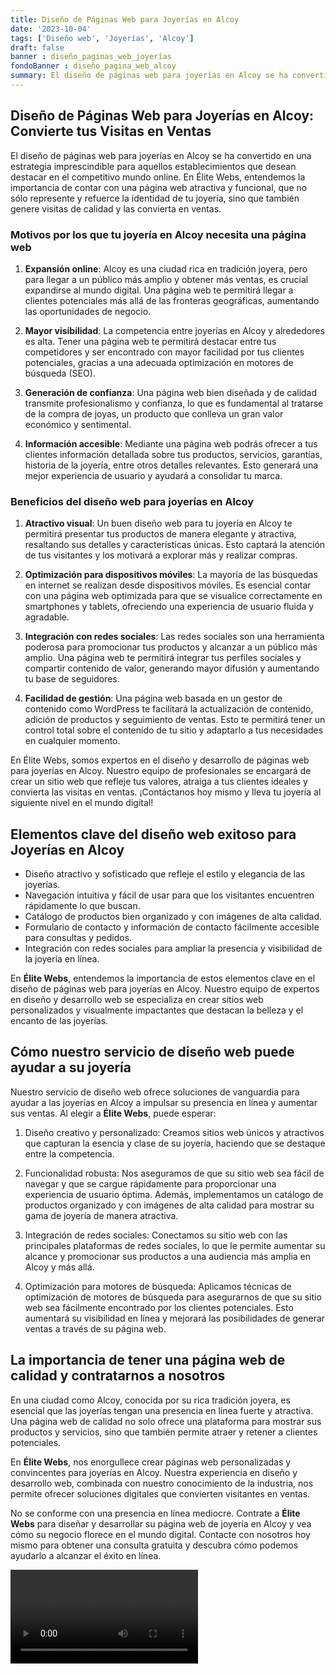 ```yaml
---
title: Diseño de Páginas Web para Joyerías en Alcoy
date: '2023-10-04'
tags: ['Diseño web', 'Joyerías', 'Alcoy']
draft: false
banner : diseño_paginas_web_joyerías
fondoBanner : diseño_pagina_web_alcoy
summary: El diseño de páginas web para joyerías en Alcoy se ha convertido en una estrategia imprescindible para aquellos establecimientos que desean destacar en el competitivo mundo online. En Élite Webs, entendemos la importancia de contar con una página web atractiva y funcional, que no sólo represente y refuerce la identidad de tu joyería, sino que también genere visitas de calidad y las convierta en ventas.
---
```


## **Diseño de Páginas Web para Joyerías en Alcoy: Convierte tus Visitas en Ventas**

El diseño de páginas web para joyerías en Alcoy se ha convertido en una estrategia imprescindible para aquellos establecimientos que desean destacar en el competitivo mundo online. En Élite Webs, entendemos la importancia de contar con una página web atractiva y funcional, que no sólo represente y refuerce la identidad de tu joyería, sino que también genere visitas de calidad y las convierta en ventas.

### **Motivos por los que tu joyería en Alcoy necesita una página web**

1. **Expansión online**: Alcoy es una ciudad rica en tradición joyera, pero para llegar a un público más amplio y obtener más ventas, es crucial expandirse al mundo digital. Una página web te permitirá llegar a clientes potenciales más allá de las fronteras geográficas, aumentando las oportunidades de negocio.

2. **Mayor visibilidad**: La competencia entre joyerías en Alcoy y alrededores es alta. Tener una página web te permitirá destacar entre tus competidores y ser encontrado con mayor facilidad por tus clientes potenciales, gracias a una adecuada optimización en motores de búsqueda (SEO).

3. **Generación de confianza**: Una página web bien diseñada y de calidad transmite profesionalismo y confianza, lo que es fundamental al tratarse de la compra de joyas, un producto que conlleva un gran valor económico y sentimental.

4. **Información accesible**: Mediante una página web podrás ofrecer a tus clientes información detallada sobre tus productos, servicios, garantías, historia de la joyería, entre otros detalles relevantes. Esto generará una mejor experiencia de usuario y ayudará a consolidar tu marca.

### **Beneficios del diseño web para joyerías en Alcoy**

1. **Atractivo visual**: Un buen diseño web para tu joyería en Alcoy te permitirá presentar tus productos de manera elegante y atractiva, resaltando sus detalles y características únicas. Esto captará la atención de tus visitantes y los motivará a explorar más y realizar compras.

2. **Optimización para dispositivos móviles**: La mayoría de las búsquedas en internet se realizan desde dispositivos móviles. Es esencial contar con una página web optimizada para que se visualice correctamente en smartphones y tablets, ofreciendo una experiencia de usuario fluida y agradable.

3. **Integración con redes sociales**: Las redes sociales son una herramienta poderosa para promocionar tus productos y alcanzar a un público más amplio. Una página web te permitirá integrar tus perfiles sociales y compartir contenido de valor, generando mayor difusión y aumentando tu base de seguidores.

4. **Facilidad de gestión**: Una página web basada en un gestor de contenido como WordPress te facilitará la actualización de contenido, adición de productos y seguimiento de ventas. Esto te permitirá tener un control total sobre el contenido de tu sitio y adaptarlo a tus necesidades en cualquier momento.

En Élite Webs, somos expertos en el diseño y desarrollo de páginas web para joyerías en Alcoy. Nuestro equipo de profesionales se encargará de crear un sitio web que refleje tus valores, atraiga a tus clientes ideales y convierta las visitas en ventas. ¡Contáctanos hoy mismo y lleva tu joyería al siguiente nivel en el mundo digital!

<GifSeo />

<Cta />

## Elementos clave del diseño web exitoso para Joyerías en Alcoy

- Diseño atractivo y sofisticado que refleje el estilo y elegancia de las joyerías.
- Navegación intuitiva y fácil de usar para que los visitantes encuentren rápidamente lo que buscan.
- Catálogo de productos bien organizado y con imágenes de alta calidad.
- Formulario de contacto y información de contacto fácilmente accesible para consultas y pedidos.
- Integración con redes sociales para ampliar la presencia y visibilidad de la joyería en línea.

En **Élite Webs**, entendemos la importancia de estos elementos clave en el diseño de páginas web para joyerías en Alcoy. Nuestro equipo de expertos en diseño y desarrollo web se especializa en crear sitios web personalizados y visualmente impactantes que destacan la belleza y el encanto de las joyerías.

## Cómo nuestro servicio de diseño web puede ayudar a su joyería

Nuestro servicio de diseño web ofrece soluciones de vanguardia para ayudar a las joyerías en Alcoy a impulsar su presencia en línea y aumentar sus ventas. Al elegir a **Élite Webs**, puede esperar:

1. Diseño creativo y personalizado: Creamos sitios web únicos y atractivos que capturan la esencia y clase de su joyería, haciendo que se destaque entre la competencia.

2. Funcionalidad robusta: Nos aseguramos de que su sitio web sea fácil de navegar y que se cargue rápidamente para proporcionar una experiencia de usuario óptima. Además, implementamos un catálogo de productos organizado y con imágenes de alta calidad para mostrar su gama de joyería de manera atractiva.

3. Integración de redes sociales: Conectamos su sitio web con las principales plataformas de redes sociales, lo que le permite aumentar su alcance y promocionar sus productos a una audiencia más amplia en Alcoy y más allá.

4. Optimización para motores de búsqueda: Aplicamos técnicas de optimización de motores de búsqueda para asegurarnos de que su sitio web sea fácilmente encontrado por los clientes potenciales. Esto aumentará su visibilidad en línea y mejorará las posibilidades de generar ventas a través de su página web.

## La importancia de tener una página web de calidad y contratarnos a nosotros

En una ciudad como Alcoy, conocida por su rica tradición joyera, es esencial que las joyerías tengan una presencia en línea fuerte y atractiva. Una página web de calidad no solo ofrece una plataforma para mostrar sus productos y servicios, sino que también permite atraer y retener a clientes potenciales.

En **Élite Webs**, nos enorgullece crear páginas web personalizadas y convincentes para joyerías en Alcoy. Nuestra experiencia en diseño y desarrollo web, combinada con nuestro conocimiento de la industria, nos permite ofrecer soluciones digitales que convierten visitantes en ventas.

No se conforme con una presencia en línea mediocre. Contrate a **Élite Webs** para diseñar y desarrollar su página web de joyería en Alcoy y vea cómo su negocio florece en el mundo digital. Contacte con nosotros hoy mismo para obtener una consulta gratuita y descubra cómo podemos ayudarlo a alcanzar el éxito en línea.

<Video />

<CtaBot job='Joyerías' city='Alcoy'/>

<Gmaps query='Alcoy+españa+maps' />